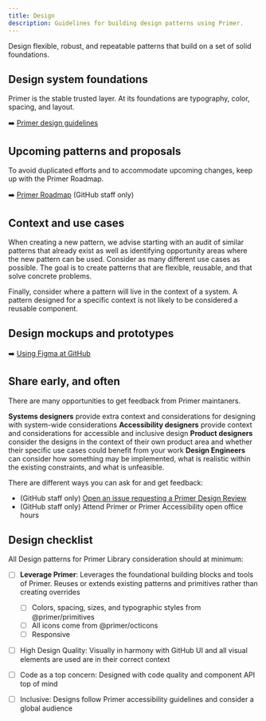 ```yaml
---
title: Design
description: Guidelines for building design patterns using Primer.
---
```


Design flexible, robust, and repeatable patterns that build on a set of solid foundations.

## Design system foundations

Primer is the stable trusted layer. At its foundations are typography, color, spacing, and layout.

➡️ [Primer design guidelines](/)

## Upcoming patterns and proposals

To avoid duplicated efforts and to accommodate upcoming changes, keep up with the Primer Roadmap.

➡️ [Primer Roadmap](https://github.com/orgs/github/projects/2759/views/29) (GitHub staff only)

## Context and use cases

When creating a new pattern, we advise starting with an audit of similar patterns that already exist as well as identifying opportunity areas where the new pattern can be used. Consider as many different use cases as possible. The goal is to create patterns that are flexible, reusable, and that solve concrete problems.

Finally, consider where a pattern will live in the context of a system. A pattern designed for a specific context is not likely to be considered a reusable component.

## Design mockups and prototypes

➡️ [Using Figma at GitHub](/guides/figma)

## Share early, and often

There are many opportunities to get feedback from Primer maintaners. 

**Systems designers** provide extra context and considerations for designing with system-wide considerations
**Accessibility designers** provide context and considerations for accessible and inclusive design
**Product designers** consider the designs in the context of their own product area and whether their specific use cases could benefit from your work
**Design Engineers** can consider how something may be implemented, what is realistic within the existing constraints, and what is unfeasible.

There are different ways you can ask for and get feedback:

- (GitHub staff only) [Open an issue requesting a Primer Design Review](https://github.com/github/primer/#need-a-primer-pattern-or-octicon-)
- (GitHub staff only) Attend Primer or Primer Accessibility open office hours

## Design checklist

All Design patterns for Primer Library consideration should at minimum:

- [ ] **Leverage Primer**: Leverages the foundational building blocks and tools of Primer. Reuses or extends existing patterns and primitives rather than creating overrides 
    - [ ] Colors, spacing, sizes, and typographic styles from @primer/primitives
    - [ ] All icons come from @primer/octicons
    - [ ] Responsive
- [ ] High Design Quality: Visually in harmony with GitHub UI and all visual elements are used are in their correct context
- [ ] Code as a top concern: Designed with code quality and component API top of mind
- [ ] Inclusive: Designs follow Primer accessibility guidelines and consider a global audience 
  
